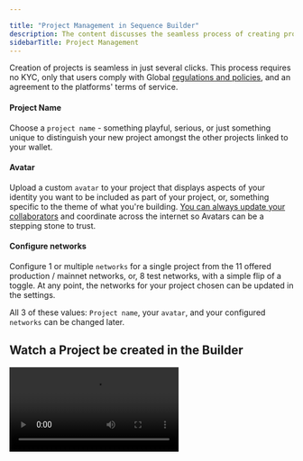 ---

title: "Project Management in Sequence Builder"
description: The content discusses the seamless process of creating projects in Sequence Builder, emphasizing the ease of use without the need for KYC. Users must adhere to global regulations and platform terms. Options to choose a project name, upload a custom avatar, and configure networks.
sidebarTitle: Project Management
---

Creation of projects is seamless in just several clicks. This process requires no KYC, only that users comply with Global [regulations and policies](https://support.sequence.xyz/en/article/sequence-list-of-restricted-regions-1eked2s/), and an agreement to the platforms' terms of service.

#### Project Name

Choose a `project name` - something playful, serious, or just something unique to distinguish your new project amongst the other projects linked to your wallet.

#### Avatar

Upload a custom `avatar` to your project that displays aspects of your identity you want to be included as part of your project, or, something specific to the theme of what you're building. [You can always update your collaborators](/support/builder/project-settings#watch-how-to-invite-collaborators) and coordinate across the internet so Avatars can be a stepping stone to trust.

#### Configure networks

Configure 1 or multiple `networks` for a single project from the 11 offered production / mainnet networks, or, 8 test networks, with a simple flip of a toggle. At any point, the networks for your project chosen can be updated in the settings.

All 3 of these values: `Project name`, your `avatar`, and your configured `networks` can be changed later.

## Watch a Project be created in the Builder
<Frame>
<video
  controls
  className="w-full aspect-video"
  src="/video/builder/02_Project_Management.mp4"
></video>
</Frame>

